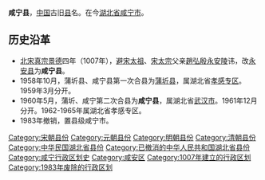 '''咸宁县'''，[[中国|中国]]古旧[[县|县]]名。在今[[湖北省|湖北省]][[咸宁市|咸宁市]]。
==历史沿革==
*[[北宋|北宋]][[宋真宗|真宗]][[景德|景德]]四年（1007年），[[避讳|避]][[宋太祖|宋太祖]]、[[宋太宗|宋太宗]]父亲[[趙弘殷|趙弘殷]][[宋陵|永安陵]]讳，改[[永安县_(南唐)|永安县]]为'''咸宁县'''。
*1958年10月，蒲圻县、咸宁县第一次合县为[[蒲圻县|蒲圻县]]，属湖北省[[孝感专区|孝感专区]]。1959年3月分开。
*1960年5月，蒲圻、咸宁第二次合县为'''咸宁县'''，属湖北省[[武汉市|武汉市]]。1961年12月分开。1962-1965年属湖北省孝感专区。
*1983年撤销，置县级咸宁市。

{{中華民國湖北省行政區劃}}
{{湖北行政区划小作品}}
{{DEFAULTSORT:X}}
[[Category:宋朝县份|Category:宋朝县份]]
[[Category:元朝县份|Category:元朝县份]]
[[Category:明朝县份|Category:明朝县份]]
[[Category:清朝县份|Category:清朝县份]]
[[Category:中华民国湖北省县份|Category:中华民国湖北省县份]]
[[Category:已撤消的中华人民共和国湖北省县份|Category:已撤消的中华人民共和国湖北省县份]]
[[Category:咸宁行政区划史|Category:咸宁行政区划史]]
[[Category:咸安区|Category:咸安区]]
[[Category:1007年建立的行政区划|Category:1007年建立的行政区划]]
[[Category:1983年废除的行政区划|Category:1983年废除的行政区划]]